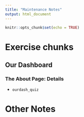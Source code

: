 ```yaml
---
title: "Maintenance Notes"
output: html_document
---
```


```r
knitr::opts_chunk$set(echo = TRUE)
```

# Exercise chunks

## Our Dashboard
### The About Page: Details 

* `ourdash_quiz`

# Other Notes
